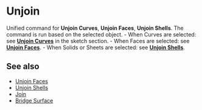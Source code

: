
# Unjoin

<Reference shortcut="Alt + J" command="Unjoin" button="" />

Unified command for **Unjoin Curves**, **Unjoin Faces**, **Unjoin Shells**. The command is run based on the selected object.
    - When Curves are selected: see [**Unjoin Curves**](/sketch/unjoin-curve) in the sketch section.
    - When Faces are selected: see [**Unjoin Faces**](unjoin-faces).
    - When Solids or Sheets are selected: see [**Unjoin Shells**](unjoin-shells).

## See also
- [Unjoin Faces](unjoin-faces)
- [Unjoin Shells](unjoin-shells)
- [Join](join)
- [Bridge Surface](bridge-surface)